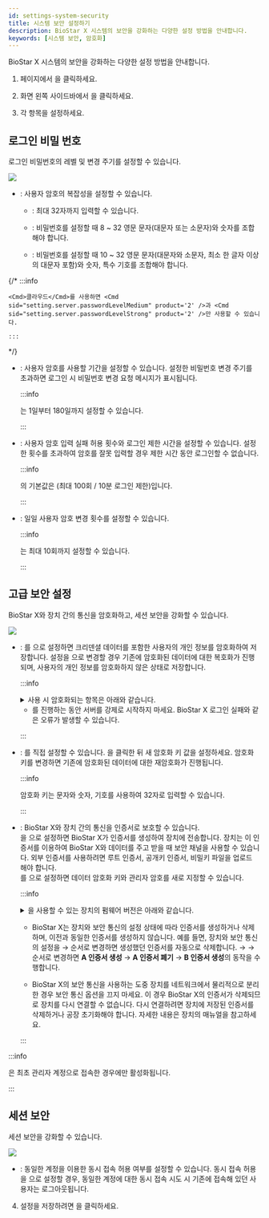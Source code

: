 ```yaml
---
id: settings-system-security
title: 시스템 보안 설정하기
description: BioStar X 시스템의 보안을 강화하는 다양한 설정 방법을 안내합니다.
keywords: [시스템 보안, 암호화]
---
```


BioStar X 시스템의 보안을 강화하는 다양한 설정 방법을 안내합니다.

1. <Cmd sid='shell.header.launcher' /> 페이지에서 <Cmd sid='shell.header.setting' />을 클릭하세요.

1. 화면 왼쪽 사이드바에서 <Cmd sid="setting.systemSecurity" product='2' />을 클릭하세요.

1. 각 항목을 설정하세요.

## 로그인 비밀 번호

로그인 비밀번호의 레벨 및 변경 주기를 설정할 수 있습니다.

<Image src='/img/biostarx-settings-system-security-password.png' className='none' />

* <Cmd sid="setting.server.passwordLevel" product='2' />: 사용자 암호의 복잡성을 설정할 수 있습니다.

    * <Cmd sid="setting.server.passwordLevelDefault" product='2' />: 최대 32자까지 입력할 수 있습니다.

    * <Cmd sid="setting.server.passwordLevelMedium" product='2' />: 비밀번호를 설정할 때 8 ~ 32 영문 문자(대문자 또는 소문자)와 숫자를 조합해야 합니다.

    * <Cmd sid="setting.server.passwordLevelStrong" product='2' />: 비밀번호를 설정할 때 10 ~ 32 영문 문자(대문자와 소문자, 최소 한 글자 이상의 대문자 포함)와 숫자, 특수 기호를 조합해야 합니다.

{/*
    :::info

    <Cmd>클라우드</Cmd>를 사용하면 <Cmd sid="setting.server.passwordLevelMedium" product='2' />과 <Cmd sid="setting.server.passwordLevelStrong" product='2' />만 사용할 수 있습니다.
    
    :::
*/}

* <Cmd sid="setting.systemSecurity.passwordUpdateCycle" product='2' />: 사용자 암호를 사용할 기간을 설정할 수 있습니다. 설정한 비밀번호 변경 주기를 초과하면 로그인 시 비밀번호 변경 요청 메시지가 표시됩니다.

    :::info

    <Cmd sid="setting.systemSecurity.passwordUpdateCycle" product='2' />는 1일부터 180일까지 설정할 수 있습니다.

    :::

* <Cmd sid="setting.systemSecurity.allowLoginFailed" product='2' />: 사용자 암호 입력 실패 허용 횟수와 로그인 제한 시간을 설정할 수 있습니다. 설정한 횟수를 초과하여 암호를 잘못 입력할 경우 제한 시간 동안 로그인할 수 없습니다.

    :::info

    <Cmd sid="setting.systemSecurity.allowLoginFailed" product='2' />의 기본값은 <Cmd sid="common.active" product='2' />(최대 100회 / 10분 로그인 제한)입니다.

    :::

* <Cmd sid="setting.systemSecurity.allowPasswordChange" product='2' />: 일일 사용자 암호 변경 횟수를 설정할 수 있습니다.

    :::info

    <Cmd sid="setting.systemSecurity.allowPasswordChange" product='2' />는 최대 10회까지 설정할 수 있습니다.

    :::

## 고급 보안 설정

BioStar X와 장치 간의 통신을 암호화하고, 세션 보안을 강화할 수 있습니다.

<Image src='/img/biostarx-settings-system-security-advanced.png' className='none' />

* <Cmd sid="setting.sever.secure.comm.encrypt.db" product='2' />: <Cmd sid="setting.sever.secure.comm.encrypt.db" product='2' />를 <Cmd sid="common.use" product='2' />으로 설정하면 크리덴셜 데이터를 포함한 사용자의 개인 정보를 암호화하여 저장합니다. <Cmd sid="setting.sever.secure.comm.encrypt.db" product='2' /> 설정을 <Cmd sid="common.notUse" product='2' />으로 변경할 경우 기존에 암호화된 데이터에 대한 복호화가 진행되며, 사용자의 개인 정보를 암호화하지 않은 상태로 저장합니다.

    :::info

    <details>
    <summary><Cmd sid="setting.sever.secure.comm.encrypt.db" product='2' /> 사용 시 암호화되는 항목은 아래와 같습니다.</summary>

    * 프로필 이미지

    * 사용자 ID

    * 이름

    * 전화번호

    * 사용자 IP

    * 보낸 사람 및 받는 사람의 이메일 정보

    * 로그인 ID

    * 로그인 암호

    * 얼굴 템플릿

    * 지문 템플릿

    * 카드 ID

    * 스마트 카드 레이아웃 키

    * 사용자 및 방문자에 대한 커스텀 정보

    * 이미지 로그 파일

    </details>

    * <Cmd sid="setting.sever.secure.comm.encrypt.db" product='2' />를 진행하는 동안 서버를 강제로 시작하지 마세요. BioStar X 로그인 실패와 같은 오류가 발생할 수 있습니다.

    :::

* <Cmd sid="setting.server.secure.comm.encryption_key_db" product='2' />: <Cmd sid="setting.server.secure.comm.encryption_key_db" product='2' />를 직접 설정할 수 있습니다. <Cmd sid="setting.server.secure.comm.key_change" product='2' />을 클릭한 뒤 새 암호화 키 값을 설정하세요. 암호화 키를 변경하면 기존에 암호화된 데이터에 대한 재암호화가 진행됩니다.

    :::info

    암호화 키는 문자와 숫자, 기호를 사용하여 32자로 입력할 수 있습니다.

    :::

* <Cmd sid="setting.sever.secure.comm.menu" product='2' />: BioStar X와 장치 간의 통신을 인증서로 보호할 수 있습니다.<br/><Cmd sid="setting.sever.secure.comm.menu" product='2' />을 <Cmd sid="common.use" product='2' />으로 설정하면 BioStar X가 인증서를 생성하여 장치에 전송합니다. 장치는 이 인증서를 이용하여 BioStar X와 데이터를 주고 받을 때 보안 채널을 사용할 수 있습니다. 외부 인증서를 사용하려면 루트 인증서, 공개키 인증서, 비밀키 파일을 업로드 해야 합니다.<br/><Cmd sid="setting.server.secure.comm.data_encryption" product='2' />를 <Cmd sid="common.use" product='2' />으로 설정하면 데이터 암호화 키와 관리자 암호를 새로 지정할 수 있습니다. 

    :::info

    <details>
    <summary><Cmd sid="setting.sever.secure.comm.menu" product='2' />을 사용할 수 있는 장치의 펌웨어 버전은 아래와 같습니다.</summary>

    * FaceStation 2 펌웨어 1.1.0 이상

    * BioStation A2 펌웨어 1.5.0 이상

    * BioStation 2 펌웨어 1.6.0 이상

    * BioStation L2 펌웨어 1.3.0 이상

    * BioLite N2 펌웨어 1.0.0 이상

    * BioEntry P2 펌웨어 1.1.0 이상

    * BioEntry W2 펌웨어 1.2.0 이상

    * FaceLite 펌웨어 1.0.0 이상

    * XPass 2 펌웨어 1.0.0 이상

    * CoreStation 펌웨어 1.1.0 이상

    * X-Station 2 펌웨어 1.0.0 이상

    * BioStation 3 펌웨어 1.0.0 이상 

    </details>

    * BioStar X는 장치와 보안 통신의 설정 상태에 따라 인증서를 생성하거나 삭제하며, 이전과 동일한 인증서를 생성하지 않습니다. 예를 들면, 장치와 보안 통신의 설정을 <Cmd sid="common.use" product='2' /> → <Cmd sid="common.notUse" product='2' /> 순서로 변경하면 생성했던 인증서를 자동으로 삭제합니다. <Cmd sid="common.use" product='2' /> → <Cmd sid="common.notUse" product='2' /> → <Cmd sid="common.use" product='2' /> 순서로 변경하면 **A 인증서 생성** → **A 인증서 폐기** → **B 인증서 생성**의 동작을 수행합니다.

    * BioStar X의 보안 통신을 사용하는 도중 장치를 네트워크에서 물리적으로 분리한 경우 보안 통신 옵션을 끄지 마세요. 이 경우 BioStar X의 인증서가 삭제되므로 장치를 다시 연결할 수 없습니다. 다시 연결하려면 장치에 저장된 인증서를 삭제하거나 공장 초기화해야 합니다. 자세한 내용은 장치의 매뉴얼을 참고하세요. 

    :::

:::info

<Cmd sid="setting.server.secure.comm.title" product='2' />은 최초 관리자 계정으로 접속한 경우에만 활성화됩니다.

:::

## 세션 보안

세션 보안을 강화할 수 있습니다.

<Image src='/img/biostarx-settings-system-security-session.png' className='none' />

* <Cmd sid="setting.systemSecurity.useSimultaneousConnection" product='2' />: 동일한 계정을 이용한 동시 접속 허용 여부를 설정할 수 있습니다. 동시 접속 허용을 <Cmd sid="common.inactive" product='2' />으로 설정할 경우, 동일한 계정에 대한 동시 접속 시도 시 기존에 접속해 있던 사용자는 로그아웃됩니다.

4. 설정을 저장하려면 <Cmd sid="button.apply" product='2' />을 클릭하세요.